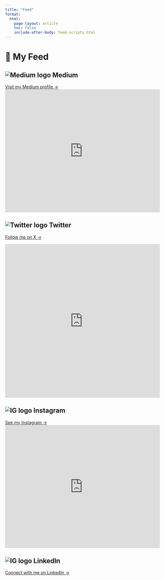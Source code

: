 ```yaml
---
title: "Feed"
format:
  html:
    page-layout: article
    toc: false
    include-after-body: feed-scripts.html
---
```


# 📡 My Feed

<div class="feed-grid">

<div class="card">
<h2><img src="https://images.icon-icons.com/3041/PNG/512/medium_logo_icon_189223.png" alt="Medium logo" class="feed-logo"> Medium</h2>
<a href="https://medium.com/@adam.jb.koplik" target="_blank">Visit my Medium profile →</a>
<iframe src="https://rss.app/embed/v1/wall/aE9B7BIdx0sJq1cm" frameborder="0" width="100%" height="400" style="border:0;"></iframe>
</div>

<div class="card">
<h2><img src="https://upload.wikimedia.org/wikipedia/commons/thumb/6/6f/Logo_of_Twitter.svg/1200px-Logo_of_Twitter.svg.png" alt="Twitter logo" class="feed-logo"> Twitter</h2>
<a href="https://x.com/adamkoplik" target="_blank">Follow me on X →</a>

<iframe 
  src="https://rss.app/embed/v1/list/ebMrEFff7WQV46sv"
  frameborder="0" 
  width="100%" 
  height="500"
  style="border:0;">
</iframe>
</div>

<div class="card">
<h2><img src="https://upload.wikimedia.org/wikipedia/commons/thumb/a/a5/Instagram_icon.png/500px-Instagram_icon.png" alt="IG logo" class="feed-logo"> Instagram</h2>
<a href="https://instagram.com/adam.lytics" target="_blank">See my Instagram →</a>
<iframe src="https://rss.app/embed/v1/wall/zjEdWXr0pBdvsJ4q" frameborder="0" width="100%" height="400" style="border:0;"></iframe>
</div>

<div class="card">
<h2><img src="https://upload.wikimedia.org/wikipedia/commons/thumb/c/ca/LinkedIn_logo_initials.png/960px-LinkedIn_logo_initials.png" alt="IG logo" class="feed-logo"> LinkedIn</h2>
  <a href="https://www.linkedin.com/in/adamkoplik/" target="_blank">Connect with me on LinkedIn →</a>
<div class="linkedin-card">
<!-- LinkedIn badge -->
<script src="https://platform.linkedin.com/badges/js/profile.js" async defer type="text/javascript"></script>
<div class="LI-profile-badge"  data-version="v1" data-size="large" data-locale="en_US" data-type="vertical" data-theme="light" data-vanity="adamkoplik">
</div>
</div>
</div>


</div>
</div>